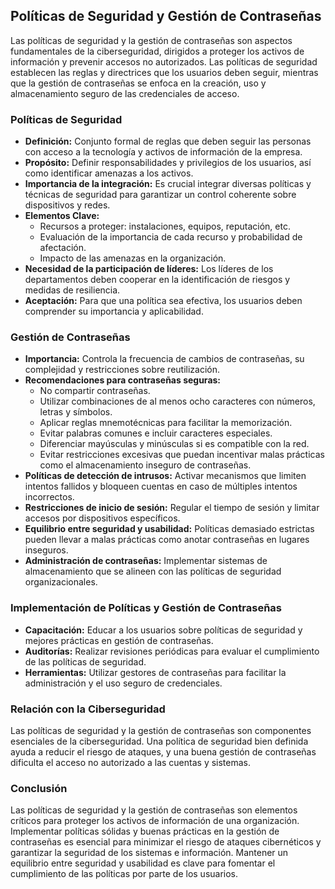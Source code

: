 

## Políticas de Seguridad y Gestión de Contraseñas

Las políticas de seguridad y la gestión de contraseñas son aspectos fundamentales de la ciberseguridad, dirigidos a proteger los activos de información y prevenir accesos no autorizados. Las políticas de seguridad establecen las reglas y directrices que los usuarios deben seguir, mientras que la gestión de contraseñas se enfoca en la creación, uso y almacenamiento seguro de las credenciales de acceso.

### Políticas de Seguridad

- **Definición:** Conjunto formal de reglas que deben seguir las personas con acceso a la tecnología y activos de información de la empresa.
- **Propósito:** Definir responsabilidades y privilegios de los usuarios, así como identificar amenazas a los activos.
- **Importancia de la integración:** Es crucial integrar diversas políticas y técnicas de seguridad para garantizar un control coherente sobre dispositivos y redes.
- **Elementos Clave:**
  - Recursos a proteger: instalaciones, equipos, reputación, etc.
  - Evaluación de la importancia de cada recurso y probabilidad de afectación.
  - Impacto de las amenazas en la organización.
- **Necesidad de la participación de líderes:** Los líderes de los departamentos deben cooperar en la identificación de riesgos y medidas de resiliencia.
- **Aceptación:** Para que una política sea efectiva, los usuarios deben comprender su importancia y aplicabilidad.

### Gestión de Contraseñas

- **Importancia:** Controla la frecuencia de cambios de contraseñas, su complejidad y restricciones sobre reutilización.
- **Recomendaciones para contraseñas seguras:**
  - No compartir contraseñas.
  - Utilizar combinaciones de al menos ocho caracteres con números, letras y símbolos.
  - Aplicar reglas mnemotécnicas para facilitar la memorización.
  - Evitar palabras comunes e incluir caracteres especiales.
  - Diferenciar mayúsculas y minúsculas si es compatible con la red.
  - Evitar restricciones excesivas que puedan incentivar malas prácticas como el almacenamiento inseguro de contraseñas.
- **Políticas de detección de intrusos:** Activar mecanismos que limiten intentos fallidos y bloqueen cuentas en caso de múltiples intentos incorrectos.
- **Restricciones de inicio de sesión:** Regular el tiempo de sesión y limitar accesos por dispositivos específicos.
- **Equilibrio entre seguridad y usabilidad:** Políticas demasiado estrictas pueden llevar a malas prácticas como anotar contraseñas en lugares inseguros.
- **Administración de contraseñas:** Implementar sistemas de almacenamiento que se alineen con las políticas de seguridad organizacionales.

### Implementación de Políticas y Gestión de Contraseñas

- **Capacitación:** Educar a los usuarios sobre políticas de seguridad y mejores prácticas en gestión de contraseñas.
- **Auditorías:** Realizar revisiones periódicas para evaluar el cumplimiento de las políticas de seguridad.
- **Herramientas:** Utilizar gestores de contraseñas para facilitar la administración y el uso seguro de credenciales.

### Relación con la Ciberseguridad

Las políticas de seguridad y la gestión de contraseñas son componentes esenciales de la ciberseguridad. Una política de seguridad bien definida ayuda a reducir el riesgo de ataques, y una buena gestión de contraseñas dificulta el acceso no autorizado a las cuentas y sistemas.

### Conclusión

Las políticas de seguridad y la gestión de contraseñas son elementos críticos para proteger los activos de información de una organización. Implementar políticas sólidas y buenas prácticas en la gestión de contraseñas es esencial para minimizar el riesgo de ataques cibernéticos y garantizar la seguridad de los sistemas e información. Mantener un equilibrio entre seguridad y usabilidad es clave para fomentar el cumplimiento de las políticas por parte de los usuarios.
